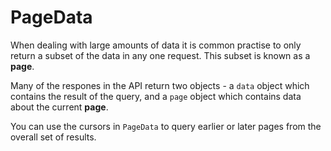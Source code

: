 
# PageData

When dealing with large amounts of data it is common practise to only return a subset of the data in any one request. This subset is known as a **page**.

Many of the respones in the API return two objects - a `data` object which contains the result of the query, and a `page` object which contains data about the current **page**.

You can use the cursors in `PageData` to query earlier or later pages from the overall set of results.

<PageData />